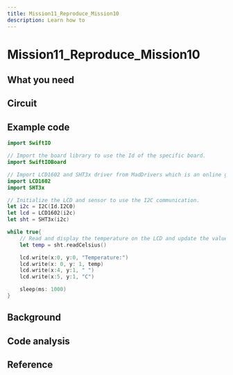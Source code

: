 ```yaml
---
title: Mission11_Reproduce_Mission10
description: Learn how to
---
```


# Mission11_Reproduce_Mission10



## What you need




## Circuit


## Example code

```swift
import SwiftIO

// Import the board library to use the Id of the specific board.
import SwiftIOBoard

// Import LCD1602 and SHT3x driver from MadDrivers which is an online git repo
import LCD1602
import SHT3x

// Initialize the LCD and sensor to use the I2C communication.
let i2c = I2C(Id.I2C0)
let lcd = LCD1602(i2c)
let sht = SHT3x(i2c)

while true{
    // Read and display the temperature on the LCD and update the value every 1s.
    let temp = sht.readCelsius()

    lcd.write(x:0, y:0, "Temperature:")
    lcd.write(x: 0, y: 1, temp)
    lcd.write(x:4, y:1, " ")
    lcd.write(x:5, y:1, "C")

    sleep(ms: 1000)
}
```

## Background



## Code analysis


## Reference
